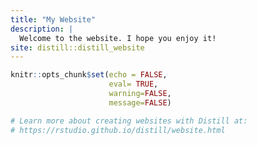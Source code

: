 ```yaml
---
title: "My Website"
description: |
  Welcome to the website. I hope you enjoy it!
site: distill::distill_website
---
```


```r
knitr::opts_chunk$set(echo = FALSE,
                      eval= TRUE,
                      warning=FALSE,
                      message=FALSE)

# Learn more about creating websites with Distill at:
# https://rstudio.github.io/distill/website.html

```

